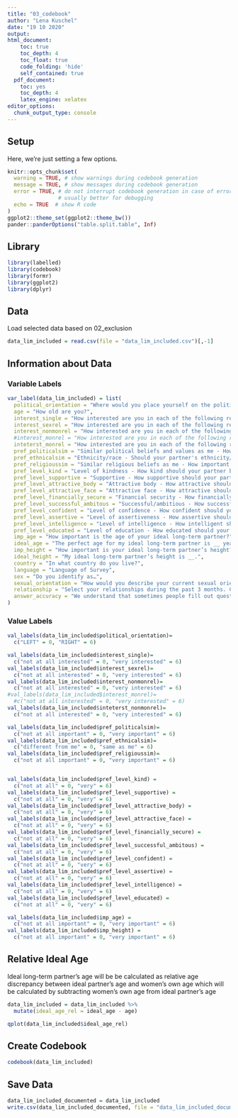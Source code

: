 ```yaml
---
title: "03_codebook"
author: "Lena Kuschel"
date: "19 10 2020"
output: 
html_document:
    toc: true
    toc_depth: 4
    toc_float: true
    code_folding: 'hide'
    self_contained: true
  pdf_document:
    toc: yes
    toc_depth: 4
    latex_engine: xelatex
editor_options: 
  chunk_output_type: console
---
```



## Setup
Here, we're just setting a few options.
```r
knitr::opts_chunk$set(
  warning = TRUE, # show warnings during codebook generation
  message = TRUE, # show messages during codebook generation
  error = TRUE, # do not interrupt codebook generation in case of errors,
                # usually better for debugging
  echo = TRUE  # show R code
)
ggplot2::theme_set(ggplot2::theme_bw())
pander::panderOptions("table.split.table", Inf)
```


## Library
```r
library(labelled)
library(codebook)
library(formr)
library(ggplot2)
library(dplyr)

```


## Data
Load selected data based on 02_exclusion
```r
data_lim_included = read.csv(file = "data_lim_included.csv")[,-1]
```

## Information about Data
### Variable Labels
```r
var_label(data_lim_included) = list(
  political_orientation = "Where would you place yourself on the political spectrum?",
  age = "How old are you?",
  interest_single = "How interested are you in each of the following relationship options at some time in the future? - Being non-partnered (e.g., solo, single, not committed)",
  interest_sexrel = "How interested are you in each of the following relationship options at some time in the future? - Having sexual, non-romantic relationship(s) (e.g., hookups, one-night stands)",
  interest_nonmonrel = "How interested are you in each of the following relationship options at some time in the future? -Having non-monogamous relationship(s)",
  #interest_monrel = "How interested are you in each of the following relationship options at some time in the future? - Having monogamous relationship(s)",
  inteterst_monrel = "How interested are you in each of the following relationship options at some time in the future? - Having monogamous relationship(s)",
  pref_politicalsim = "Similar political beliefs and values as me - How important is it to you?", 
  pref_ethnicalsim = "Ethnicity/race - Should your partner's ethnicity/race be different or the same as you?",
  pref_religioussim = "Similar religious beliefs as me - How important is it to you",
  pref_level_kind = "Level of kindness - How kind should your partner be?",
  pref_level_supportive = "Supportive - How supportive should your partner be?",
  pref_level_attractive_body = "Attractive body - How attractive should your partner's body be?",
  pref_level_attractive_face = "Attractive face - How attractive should your partner's face be?",
  pref_level_financially_secure = "Financial security - How financially secure should your partner be?",
  pref_level_successful_ambitous = "Successful/ambitious - How successful/ambitious should your partner be?",
  pref_level_confident = "Level of confidence - How confident should your partner be?",
  pref_level_assertive = "Level of assertiveness - How assertive should your partner be?",
  pref_level_intelligence = "Level of intelligence - How intelligent should your partner be?",
  pref_level_educated = "Level of education - How educated should your partner be?",
  imp_age = "How important is the age of your ideal long-term partner?",
  ideal_age = "The perfect age for my ideal long-term partner is __ years old.",
  imp_height = "How important is your ideal long-term partner’s height?",
  ideal_height = "My ideal long-term partner’s height is __.",
  country = "In what country do you live?",
  language = "Language of Survey",
  sex = "Do you identify as…",
  sexual_orientation = "How would you describe your current sexual orientation?",
  relationship = "Select your relationships during the past 3 months. Choose as many as you like",
  answer_accuracy = "We understand that sometimes people fill out questionnaires for fun and give answers that may not be accurate. In the interest of scientific accuracy, we will exclude those responses from our final analysis. Please choose one of the statements below:"
)
```

### Value Labels
```r

val_labels(data_lim_included$political_orientation)=
  c("LEFT" = 0, "RIGHT" = 6)

val_labels(data_lim_included$interest_single)=
  c("not at all interested" = 0, "very interested" = 6)
val_labels(data_lim_included$interest_sexrel)=
  c("not at all interested" = 0, "very interested" = 6)
val_labels(data_lim_included$interest_nonmonrel)=
  c("not at all interested" = 0, "very interested" = 6)
#val_labels(data_lim_included$interest_monrel)=
  #c("not at all interested" = 0, "very interested" = 6)
val_labels(data_lim_included$inteterst_nonmonrel)=
  c("not at all interested" = 0, "very interested" = 6)

val_labels(data_lim_included$pref_politicalsim)=
  c("not at all important" = 0, "very important" = 6)
val_labels(data_lim_included$pref_ethnicalsim)=
  c("different from me" = 0, "same as me" = 6)
val_labels(data_lim_included$pref_religioussim)=
  c("not at all important" = 0, "very important" = 6)


val_labels(data_lim_included$pref_level_kind) =
  c("not at all" = 0, "very" = 6)
val_labels(data_lim_included$pref_level_supportive) =
  c("not at all" = 0, "very" = 6)
val_labels(data_lim_included$pref_level_attractive_body) =
  c("not at all" = 0, "very" = 6)
val_labels(data_lim_included$pref_level_attractive_face) =
  c("not at all" = 0, "very" = 6)
val_labels(data_lim_included$pref_level_financially_secure) =
  c("not at all" = 0, "very" = 6)
val_labels(data_lim_included$pref_level_successful_ambitous) =
  c("not at all" = 0, "very" = 6)
val_labels(data_lim_included$pref_level_confident) =
  c("not at all" = 0, "very" = 6)
val_labels(data_lim_included$pref_level_assertive) =
  c("not at all" = 0, "very" = 6)
val_labels(data_lim_included$pref_level_intelligence) =
  c("not at all" = 0, "very" = 6)
val_labels(data_lim_included$pref_level_educated) =
  c("not at all" = 0, "very" = 6)

val_labels(data_lim_included$imp_age) =
  c("not at all important" = 0, "very important" = 6)
val_labels(data_lim_included$imp_height) =
  c("not at all important" = 0, "very important" = 6)
```

## Relative Ideal Age 
Ideal long-term partner's age will be be calculated as relative age discrepancy between ideal partner’s age and women’s own age which will be calculated by subtracting women’s own age from ideal partner’s age
```r
data_lim_included = data_lim_included %>%
  mutate(ideal_age_rel = ideal_age - age)
```

```r
qplot(data_lim_included$ideal_age_rel)
```

## Create Codebook
```r
codebook(data_lim_included)
```

## Save Data
```r
data_lim_included_documented = data_lim_included
write.csv(data_lim_included_documented, file = "data_lim_included_documented.csv")
```
